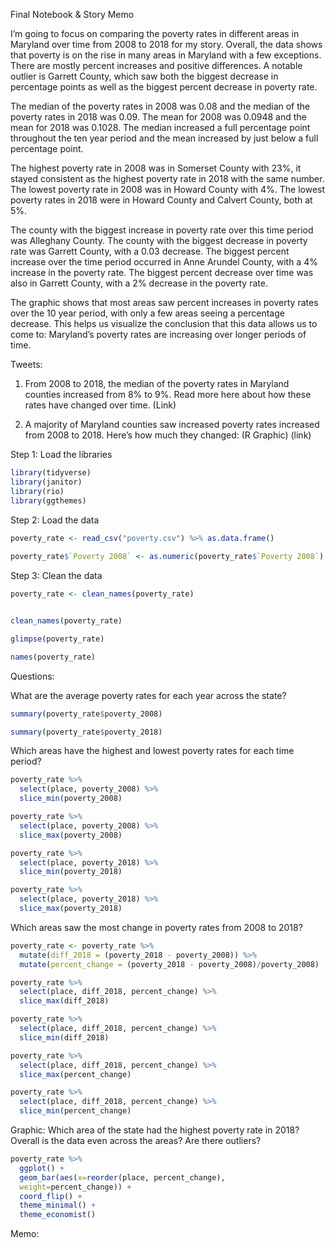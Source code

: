 

Final Notebook & Story Memo

I’m going to focus on comparing the poverty rates in different areas in Maryland over time from 2008 to 2018 for my story. Overall, the data shows that poverty is on the rise in many areas in Maryland with a few exceptions. There are mostly percent increases and positive differences. A notable outlier is Garrett County, which saw both the biggest decrease in percentage points as well as the biggest percent decrease in poverty rate. 

The median of the poverty rates in 2008 was 0.08 and the median of the poverty rates in 2018 was 0.09. The mean for 2008 was 0.0948 and the mean for 2018 was 0.1028. The median increased a full percentage point throughout the ten year period and the mean increased by just below a full percentage point.
 
The highest poverty rate in 2008 was in Somerset County with 23%, it stayed consistent as the highest poverty rate in 2018 with the same number. The lowest poverty rate in 2008 was in Howard County with 4%. The lowest poverty rates in 2018 were in Howard County and Calvert County, both at 5%. 
 
The county with the biggest increase in poverty rate over this time period was Alleghany County. The county with the biggest decrease in poverty rate was Garrett County, with a 0.03 decrease. The biggest percent increase over the time period occurred in Anne Arundel County, with a 4% increase in the poverty rate. The biggest percent decrease over time was also in Garrett County, with a 2% decrease in the poverty rate.
 
The graphic shows that most areas saw percent increases in poverty rates over the 10 year period, with only a few areas seeing a percentage decrease. This helps us visualize the conclusion that this data allows us to come to: Maryland's poverty rates are increasing over longer periods of time. 

Tweets:

1. From 2008 to 2018, the median of the poverty rates in Maryland counties increased from 8% to 9%. Read more here about how these rates have changed over time. (Link)

2. A majority of Maryland counties saw increased poverty rates increased from 2008 to 2018. Here's how much they changed: (R Graphic) (link)



Step 1: Load the libraries

```r
library(tidyverse)
library(janitor)
library(rio)
library(ggthemes)

```

Step 2: Load the data

```r

poverty_rate <- read_csv("poverty.csv") %>% as.data.frame()
  
poverty_rate$`Poverty 2008` <- as.numeric(poverty_rate$`Poverty 2008`)

```

Step 3: Clean the data

```r

poverty_rate <- clean_names(poverty_rate)


clean_names(poverty_rate)

glimpse(poverty_rate)

names(poverty_rate)

```

Questions:

What are the average poverty rates for each year across the state?

```r

summary(poverty_rate$poverty_2008)

summary(poverty_rate$poverty_2018)

```

Which areas have the highest and lowest poverty rates for each time period?

```r
poverty_rate %>%
  select(place, poverty_2008) %>% 
  slice_min(poverty_2008)
```

```r
poverty_rate %>%
  select(place, poverty_2008) %>% 
  slice_max(poverty_2008)
```

```r
poverty_rate %>%
  select(place, poverty_2018) %>% 
  slice_min(poverty_2018)
```

```r
poverty_rate %>%
  select(place, poverty_2018) %>% 
  slice_max(poverty_2018)
```
Which areas saw the most change in poverty rates from 2008 to 2018?

```r

poverty_rate <- poverty_rate %>% 
  mutate(diff_2018 = (poverty_2018 - poverty_2008)) %>% 
  mutate(percent_change = (poverty_2018 - poverty_2008)/poverty_2008)

```

```r
poverty_rate %>%
  select(place, diff_2018, percent_change) %>% 
  slice_max(diff_2018)
```

```r
poverty_rate %>%
  select(place, diff_2018, percent_change) %>% 
  slice_min(diff_2018)
```


```r
poverty_rate %>%
  select(place, diff_2018, percent_change) %>% 
  slice_max(percent_change)
```

```r
poverty_rate %>%
  select(place, diff_2018, percent_change) %>% 
  slice_min(percent_change)
```

Graphic: Which area of the state had the highest poverty rate in 2018? Overall is the data even across the areas? Are there outliers?

```r

poverty_rate %>%
  ggplot() +
  geom_bar(aes(x=reorder(place, percent_change),  
  weight=percent_change)) +
  coord_flip() + 
  theme_minimal() + 
  theme_economist()

```
Memo:




